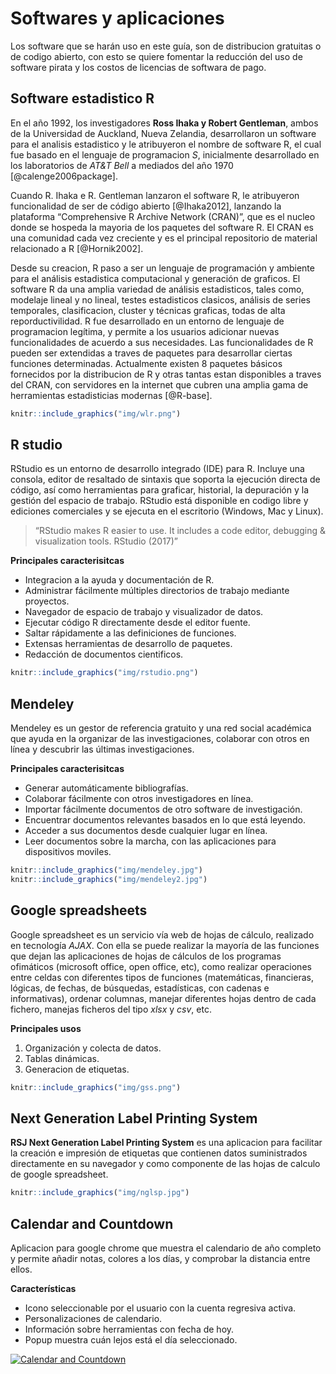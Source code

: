 # Softwares y aplicaciones

Los software que se harán uso en este guía, son de distribucion gratuitas o de codigo abierto, con esto se quiere fomentar la reducción del uso de software pirata y los costos de licencias de softwara de pago. 

## Software estadistico R

En el año 1992, los investigadores **Ross Ihaka y Robert Gentleman**, ambos de la Universidad de Auckland, Nueva Zelandia, desarrollaron un software para el analisis estadistico y le atribuyeron el nombre de software R, el cual fue basado en el lenguaje de programacion _S_, inicialmente desarrollado en los laboratorios de _AT&T Bell_ a mediados del año 1970 [@calenge2006package]. 

Cuando  R. Ihaka e R. Gentleman lanzaron el software R, le atribuyeron funcionalidad de ser de código abierto [@Ihaka2012], lanzando la plataforma "Comprehensive R Archive Network (CRAN)", que es el nucleo donde se hospeda la mayoria de los paquetes del software R. El CRAN es una comunidad cada vez creciente y es el principal repositorio de material relacionado a R [@Hornik2002].

Desde su creacion, R paso a ser un lenguaje de programación y ambiente para el análisis estadistica computacional y generación de graficos. El software R da una amplia variedad de análisis estadisticos, tales como, modelaje lineal y no lineal, testes estadisticos clasicos, análisis de series temporales, clasificacion, cluster y técnicas graficas, todas de alta reporductivilidad. R fue desarrollado en un entorno de lenguaje de programacion legítima, y permite a los usuarios adicionar nuevas funcionalidades de acuerdo a sus necesidades. Las funcionalidades de R pueden ser extendidas a traves de paquetes para desarrollar ciertas funciones determinadas. Actualmente existen 8 paquetes básicos fornecidos por la distribucion de R y otras tantas estan disponibles a traves del CRAN, con servidores en la internet que cubren una amplia gama de herramientas estadisticias modernas [@R-base].

```{r wayr, fig.align='center', out.width='80%', fig.cap= "Por que usar R?"}
knitr::include_graphics("img/wlr.png")
```


## R studio

RStudio es un entorno de desarrollo integrado (IDE) para R. Incluye una consola, editor de resaltado de sintaxis que soporta la ejecución directa de código, así como herramientas para graficar, historial, la depuración y la gestión del espacio de trabajo. RStudio está disponible en codigo libre y ediciones comerciales y se ejecuta en el escritorio (Windows, Mac y Linux).

> "RStudio makes R easier to use. It includes a code editor, debugging & visualization tools. RStudio (2017)"

**Principales caracterisitcas**

- Integracion a la ayuda y documentación de R.
- Administrar fácilmente múltiples directorios de trabajo mediante proyectos.
- Navegador de espacio de trabajo y visualizador de datos.
- Ejecutar código R directamente desde el editor fuente.
- Saltar rápidamente a las definiciones de funciones.
- Extensas herramientas de desarrollo de paquetes.
- Redacción de documentos cientificos.

```{r rstudio, fig.align='center', out.width='70%', fig.cap="Interface de RStudio"}
knitr::include_graphics("img/rstudio.png")
```

## Mendeley

Mendeley es un gestor de referencia gratuito y una red social académica que ayuda en la organizar de las investigaciones, colaborar con otros en línea y descubrir las últimas investigaciones.

**Principales caracterisitcas**

- Generar automáticamente bibliografías.
- Colaborar fácilmente con otros investigadores en línea.
- Importar fácilmente documentos de otro software de investigación.
- Encuentrar documentos relevantes basados en lo que está leyendo.
- Acceder a sus documentos desde cualquier lugar en línea.
- Leer documentos sobre la marcha, con las aplicaciones para dispositivos moviles.

```{r mendeley, out.width='50%', fig.show='hold'}
knitr::include_graphics("img/mendeley.jpg")
knitr::include_graphics("img/mendeley2.jpg")
```


## Google spreadsheets

Google spreadsheet es un servicio vía web de hojas de cálculo, realizado en tecnología _AJAX_. Con ella se puede realizar la mayoría de las funciones que dejan las aplicaciones de hojas de cálculos de los programas ofimáticos (microsoft office, open office, etc), como realizar operaciones entre celdas con diferentes tipos de funciones (matemáticas, financieras, lógicas, de fechas, de búsquedas, estadísticas, con cadenas e informativas), ordenar columnas, manejar diferentes hojas dentro de cada fichero, manejas ficheros del tipo _xlsx_ y _csv_, etc. 

**Principales usos**

1. Organización y colecta de datos.
1. Tablas dinámicas.
1. Generacion de etiquetas.

```{r gss, out.width='80%', fig.align='center'}
knitr::include_graphics("img/gss.png")
```


## Next Generation Label Printing System

**RSJ Next Generation Label Printing System** es una aplicacion para facilitar la creación e impresión de etiquetas que contienen datos suministrados directamente en su navegador y como componente de las hojas de calculo de google spreadsheet.

```{r nglsp, out.width='80%', fig.align='center'}
knitr::include_graphics("img/nglsp.jpg")
```

## Calendar and Countdown

Aplicacion para google chrome que muestra el calendario de año completo y permite añadir notas, colores a los días, y comprobar la distancia entre ellos.

**Características**

* Icono seleccionable por el usuario con la cuenta regresiva activa.
* Personalizaciones de calendario.
* Información sobre herramientas con fecha de hoy.
* Popup muestra cuán lejos está el día seleccionado.

[![Calendar and Countdown](img/calendar.png)](https://chrome.google.com/webstore/detail/calendar-and-countdown/caplfhpahpkhhckglldpmdmjclabckhc){target="_blank"}
 


